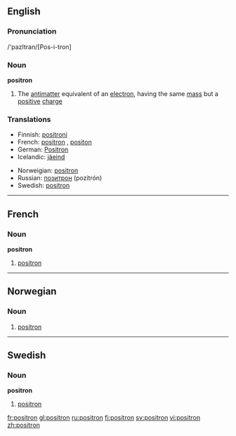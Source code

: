 ==English==

===Pronunciation===
/'pazItran/[Pos-i-tron]

===Noun===
{{wikipedia}}
'''positron'''

# {{particles}} The [[antimatter]] equivalent of an [[electron]], having the same [[mass]] but a [[positive]] [[charge]]

===Translations===
{{rfc-level|Translations at L3+ (AutoFormat would have corrected level of Translations)}}
{{trans-top|positron}}
*Finnish: [[positroni]]
*French: [[positron#French|positron]] {{m}}, [[positon]] {{m}}
*German: [[Positron]] {{n}}
*Icelandic: [[jáeind]] {{f}}
{{trans-mid}}
*Norweigian: [[#Norweigan|positron]]
*Russian: [[позитрон]] (pozitrón) {{m}}
*Swedish: [[#Swedish|positron]]
{{trans-bottom}}

----

==French==

===Noun===
'''positron'''

# [[positron#English|positron]]

----

==Norwegian==

===Noun===
{{no-noun-n3}}

# [[#English|positron]]

----

==Swedish==
{{sv-noun|gender=Common|positron|positronen|positroner|positronerna|positrons|positronens|positroners|positronernas}}

===Noun===
'''positron'''

# [[#English|positron]]

[[fr:positron]]
[[gl:positron]]
[[ru:positron]]
[[fi:positron]]
[[sv:positron]]
[[vi:positron]]
[[zh:positron]]